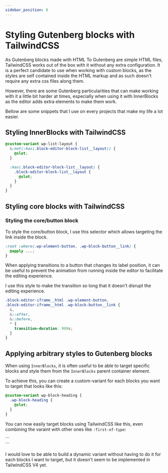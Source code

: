 ```yaml
---
sidebar_position: 0
---
```



# Styling Gutenberg blocks with TailwindCSS

As Gutenberg blocks made with HTML To Gutenberg are simple HTML files, TailwindCSS works out of the box with it without any extra configuration. It is a perfect candidate to use when working with custom blocks, as the styles are self contained inside the HTML markup and as such doesn't require any extra css files along them.

However, there are some Gutenberg particularities that can make working with it a little bit harder at times, especially when using it with InnerBlocks as the editor adds extra elements to make them work.

Bellow are some snippets that I use on every projects that make my life a lot easier.

## Styling InnerBlocks with TailwindCSS

```css
@custom-variant wp-list-layout {
  &:not(:has(.block-editor-block-list__layout)) {
    @slot;
  }

  :has(.block-editor-block-list__layout) {
    .block-editor-block-list__layout {
      @slot;
    }
  }
}
```

## Styling core blocks with TailwindCSS

### Styling the core/button block

To style the core/button block, I use this selector which allows targeting the link inside the block.

```css
:root :where(.wp-element-button, .wp-block-button__link) {
  @apply ...;
}
```

When applying transitions to a button that changes its label position, it can be useful to prevent the animation from running inside the editor to facilitate the editing experience.

I use this style to make the transition so long that it doesn't disrupt the editing experience.

```css
.block-editor-iframe__html .wp-element-button,
.block-editor-iframe__html .wp-block-button__link {
  &,
  &::after,
  &::before,
  * {
    transition-duration: 999s;
  }
}
```

## Applying arbitrary styles to Gutenberg blocks

When using `InnerBlocks`, it is often useful to be able to target specific blocks and style them from the `InnerBlocks` parent container element.

To achieve this, you can create a custom-variant for each blocks you want to target that looks like this:

```css
@custom-variant wp-block-heading {
  .wp-block-heading {
    @slot;
  }
}
```

You can now easily target blocks using TailwindCSS like this, even combining the varaint with other ones like `:first-of-type`:

<CodeExample>
  ```
  <section class="py-20">
    <div class="wp-block-heading:first-of-type:text-red-600">
      <blocks templateLock="all">
        <block name="core/group">
          <block name="core/heading" content="I'm red"></block>
          <block name="core/heading" content="I'm not red"></block>
        </block>
      </blocks>
    </div>
  </section>
  ```
</CodeExample>

I would love to be able to build a dynamic variant without having to do it for each blocks I want to target, but it doesn't seem to be implemented in TailwindCSS V4 yet.
